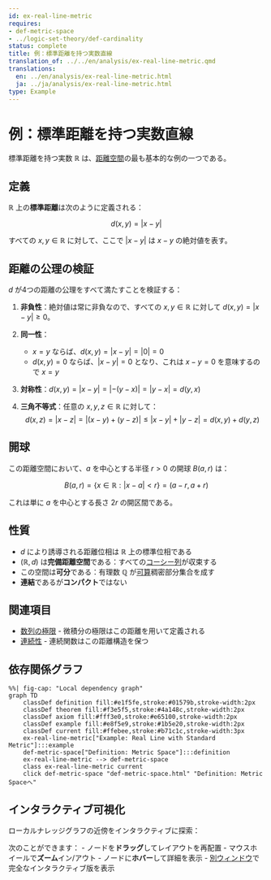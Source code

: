 ```yaml
---
id: ex-real-line-metric
requires:
- def-metric-space
- ../logic-set-theory/def-cardinality
status: complete
title: 例：標準距離を持つ実数直線
translation_of: ../../en/analysis/ex-real-line-metric.qmd
translations:
  en: ../en/analysis/ex-real-line-metric.html
  ja: ../ja/analysis/ex-real-line-metric.html
type: Example
---
```


# 例：標準距離を持つ実数直線 {#ex-real-line-metric}

標準距離を持つ実数 $\mathbb{R}$ は、[距離空間](../geometry/def-metric-space.qmd)の最も基本的な例の一つである。

## 定義

$\mathbb{R}$ 上の**標準距離**は次のように定義される：

$$d(x, y) = |x - y|$$

すべての $x, y \in \mathbb{R}$ に対して、ここで $|x - y|$ は $x - y$ の絶対値を表す。

## 距離の公理の検証

$d$ が4つの距離の公理をすべて満たすことを検証する：

1. **非負性**：絶対値は常に非負なので、すべての $x, y \in \mathbb{R}$ に対して $d(x, y) = |x - y| \geq 0$。

2. **同一性**：
   - $x = y$ ならば、$d(x, y) = |x - y| = |0| = 0$
   - $d(x, y) = 0$ ならば、$|x - y| = 0$ となり、これは $x - y = 0$ を意味するので $x = y$

3. **対称性**：$d(x, y) = |x - y| = |-(y - x)| = |y - x| = d(y, x)$

4. **三角不等式**：任意の $x, y, z \in \mathbb{R}$ に対して：
   $$d(x, z) = |x - z| = |(x - y) + (y - z)| \leq |x - y| + |y - z| = d(x, y) + d(y, z)$$

## 開球

この距離空間において、$a$ を中心とする半径 $r > 0$ の開球 $B(a, r)$ は：

$$B(a, r) = \{x \in \mathbb{R} : |x - a| < r\} = (a - r, a + r)$$

これは単に $a$ を中心とする長さ $2r$ の開区間である。

## 性質

- $d$ により誘導される距離位相は $\mathbb{R}$ 上の標準位相である
- $(\mathbb{R}, d)$ は**完備距離空間**である：すべての[コーシー列](def-cauchy-sequence.qmd)が収束する
- この空間は**可分**である：有理数 $\mathbb{Q}$ が[可算](../logic-set-theory/def-cardinality.qmd)稠密部分集合を成す
- **連結**であるが**コンパクト**ではない

## 関連項目

- [数列の極限](def-limit.qmd) - 微積分の極限はこの距離を用いて定義される
- [連続性](def-continuity.qmd) - 連続関数はこの距離構造を保つ

## 依存関係グラフ

```mermaid
%%| fig-cap: "Local dependency graph"
graph TD
    classDef definition fill:#e1f5fe,stroke:#01579b,stroke-width:2px
    classDef theorem fill:#f3e5f5,stroke:#4a148c,stroke-width:2px
    classDef axiom fill:#fff3e0,stroke:#e65100,stroke-width:2px
    classDef example fill:#e8f5e9,stroke:#1b5e20,stroke-width:2px
    classDef current fill:#ffebee,stroke:#b71c1c,stroke-width:3px
    ex-real-line-metric["Example: Real Line with Standard Metric"]:::example
    def-metric-space["Definition: Metric Space"]:::definition
    ex-real-line-metric --> def-metric-space
    class ex-real-line-metric current
    click def-metric-space "def-metric-space.html" "Definition: Metric Spaceへ"
```

## インタラクティブ可視化

ローカルナレッジグラフの近傍をインタラクティブに探索：

::: {.graph-viz data-id="ex-real-line-metric" data-width="700" data-height="500"}
:::

次のことができます：
- ノードを**ドラッグ**してレイアウトを再配置
- マウスホイールで**ズーム**イン/アウト
- ノードに**ホバー**して詳細を表示
- [別ウィンドウ](../../output/interactive/ex-real-line-metric.html){target="_blank"}で完全なインタラクティブ版を表示
